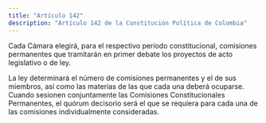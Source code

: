 ```yaml
---
title: "Artículo 142"
description: "Artículo 142 de la Constitución Política de Colombia"
---
```


Cada Cámara elegirá, para el respectivo período constitucional, comisiones permanentes que tramitarán en primer debate los proyectos de acto legislativo o de ley.

La ley determinará el número de comisiones permanentes y el de sus miembros, así como las materias de las que cada una deberá ocuparse. Cuando sesionen conjuntamente las Comisiones Constitucionales Permanentes, el quórum decisorio será el que se requiera para cada una de las comisiones individualmente consideradas.
